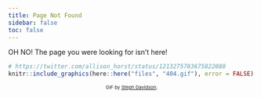 ---
title: Page Not Found
sidebar: false
toc: false
---

OH NO! The page you were looking for isn't here!

```{r echo=FALSE, out.width="80%", fig.align="center"}
# https://twitter.com/allison_horst/status/1213275783675822080
knitr::include_graphics(here::here("files", "404.gif"), error = FALSE)
```

<p style="font-size: 0.6rem; text-align: center;">GIF by <a href="https://twitter.com/stephcd/status/880512544934432768">Steph Davidson</a>.</p>
